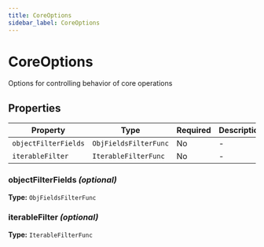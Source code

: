 ```yaml
---
title: CoreOptions
sidebar_label: CoreOptions
---
```



# CoreOptions

Options for controlling behavior of core operations

## Properties

<Tabs>
  <TabItem value="overview" label="Overview" default>

| Property | Type | Required | Description |
|----------|------|----------|-------------|
| `objectFilterFields` | `ObjFieldsFilterFunc` | No | - |
| `iterableFilter` | `IterableFilterFunc` | No | - |

  </TabItem>
  <TabItem value="details" label="Details">

### objectFilterFields *(optional)*

**Type:** `ObjFieldsFilterFunc`

### iterableFilter *(optional)*

**Type:** `IterableFilterFunc`

  </TabItem>
</Tabs>

